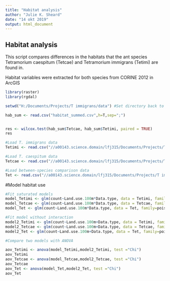 ---
title: "Habitat analysis"
author: "Julie K. Sheard"
date: "14 okt 2019"
output: html_document
---

## Habitat analysis

This script compares differences in the habitats that the ant species Tetramorium caespitum (Tetcae) and Tetramorium immigrans (Tetimi) are found in.

Habitat variables were extracted for both species from CORINE 2012 in ArcGIS

```{r}
library(raster)
library(rgdal)
```

```{r}
setwd("H:/Documents/Projects/T immigrans/data") #Set directory back to species data folder

hab_sum <- read.csv("habitat_summed.csv",h=T,sep=";")


res <- wilcox.test(hab_sum$Tetcae, hab_sum$Tetimi, paired = TRUE)
res

#Load T. immigrans data
Tetimi <- read.csv("//a00143.science.domain/lfj315/Documents/Projects/T immigrans/data/Tetimi_compare.csv", sep=";", header = TRUE)

#Load T. caespitum data
Tetcae <- read.csv("//a00143.science.domain/lfj315/Documents/Projects/T immigrans/data/Tetcae_compare.csv", sep=";", header = TRUE)

#Load between-species comparison data
Tet <- read.csv("//a00143.science.domain/lfj315/Documents/Projects/T immigrans/data/Tet_compare.csv", sep=";", header = TRUE)
```

#Model habitat use

```{r}
#Fit saturated models
model_Tetimi <- glm(count~Land.use.100m*Data.type, data = Tetimi, family=poisson)
model_Tetcae <- glm(count~Land.use.100m*Data.type, data = Tetcae, family=poisson)
model_Tet <- glm(count~Land.use.100m*Data.type, data = Tet, family=poisson)

#Fit model without interaction
model2_Tetimi <- glm(count~Land.use.100m+Data.type, data = Tetimi, family=poisson)
model2_Tetcae <- glm(count~Land.use.100m+Data.type, data = Tetcae, family=poisson)
model2_Tet <- glm(count~Land.use.100m+Data.type, data = Tet, family=poisson)

#Compare two models with ANOVA 

aov_Tetimi <- anova(model_Tetimi,model2_Tetimi, test ="Chi")
aov_Tetimi
aov_Tetcae <- anova(model_Tetcae,model2_Tetcae, test ="Chi")
aov_Tetcae
aov_Tet <- anova(model_Tet,model2_Tet, test ="Chi")
aov_Tet
```
